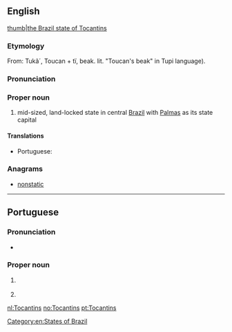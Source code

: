 ==English==
{{wikipedia}}
[[file:Brazil State Tocantins.svg|thumb|the Brazil state of Tocantins]]
===Etymology===
From: Tukã´, Toucan + tï, beak. lit. "Toucan's beak" in Tupi language).
===Pronunciation===
{{rfp||en}}
===Proper noun===
{{en-proper noun}}

# mid-sized, land-locked state in central [[Brazil]] with [[Palmas]] as its state capital

====Translations====
{{trans-top|state in central Brazil}}
* Portuguese: {{t|pt|Tocantins|m}}
{{trans-mid}}
{{trans-bottom}}

===Anagrams===
* [[nonstatic#English|nonstatic]]


[[Category:en:States of Brazil]]

----

==Portuguese==

===Pronunciation===
* {{a|Brazil}} {{IPA|/ˌto.kɐ̃.ˈtʃĩs/|lang=pt}}

===Proper noun===
{{pt-proper noun|m}}

# {{l|en|Tocantins}} {{gloss|a state in northern Brazil}}
# {{place:municipality of Brazil|pt|state=Minas Gerais}}

{{catlangcode|pt|States of Brazil}}

[[nl:Tocantins]]
[[no:Tocantins]]
[[pt:Tocantins]]